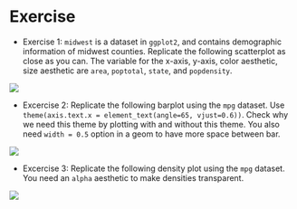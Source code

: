 # Exercise

* Exercise 1: `midwest` is a dataset in `ggplot2`, and contains demographic information of midwest counties. Replicate the following scatterplot as close as you can. The variable for the x-axis, y-axis, color aesthetic, size aesthetic are `area`, `poptotal`, `state`, and `popdensity`. 

 ![](practice1.png)

* Excercise 2: Replicate the following barplot using the `mpg` dataset. Use `theme(axis.text.x = element_text(angle=65, vjust=0.6))`. Check why we need this theme by plotting with and without this theme. You also need `width = 0.5` option in a geom to have more space between bar. 


 ![](practice2.png)

* Excercise 3: Replicate the following density plot using the `mpg` dataset. You need an `alpha` aesthetic to make densities transparent. 

 ![](practice3.png)

